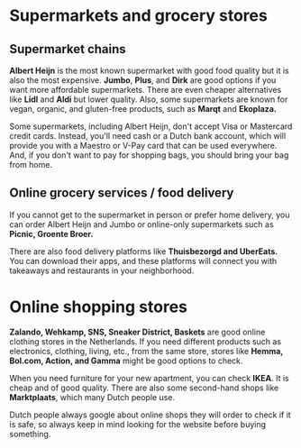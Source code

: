 
# Supermarkets and grocery stores
## Supermarket chains 
  
**Albert Heijn** is the most known supermarket with good food quality but it is also the most expensive. **Jumbo**, **Plus**, and **Dirk** are good options if you want more affordable supermarkets. There are even cheaper alternatives like **Lidl** and **Aldi** but lower quality. Also, some supermarkets are known for vegan, organic, and gluten-free products, such as **Marqt** and **Ekoplaza.** 


<Callout>
  Some supermarkets, including Albert Heijn, don't accept Visa or Mastercard credit cards. Instead, you'll need cash or a Dutch bank account, which will provide you with a Maestro or V-Pay card that can be used everywhere. And, if you don't want to pay for shopping bags, you should bring your bag from home.
</Callout>

<Youtube id="huef5TCBMIw" />

## Online grocery services / food delivery 
If you cannot get to the supermarket in person or prefer home delivery, you can order Albert Heijn and Jumbo or online-only supermarkets such as **Picnic, Groente Broer.** 

There are also food delivery platforms like **Thuisbezorgd and UberEats.** You can download their apps, and these platforms will connect you with takeaways and restaurants in your neighborhood. 

# Online shopping stores 
**Zalando, Wehkamp, SNS, Sneaker District, Baskets** are good online clothing stores in the Netherlands. If you need different products such as electronics, clothing, living, etc., from the same store, stores like **Hemma, Bol.com, Action, and Gamma** might be good options to check.  

When you need furniture for your new apartment, you can check **IKEA**. It is cheap and of good quality. There are also some second-hand shops like **Marktplaats**, which many Dutch people use. 

<Callout warning>
  Dutch people always google about online shops they will order to check if it is safe, so always keep in mind looking for the website before buying something.
</Callout> 
